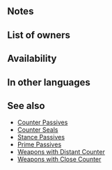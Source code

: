 {{Passive
|type=A
|name=Distant Reversal
|exclusive=0
|canUseWeapon={{WeaponList|Close}}
|canUseMove={{MoveList|All}}
|properties=random_owner
|1name=Distant Reversal
|1tagid=SID_遠反・金剛の構え
|1cost=300
|1effect=Unit can counterattack regardless of foe's range. If foe initiates combat, grants Def+5 to unit during combat.
|1required=Distant Counter
}}
==Notes==
{{IfFoeInitiates}}
{{Temporary buffs}}
==List of owners==
{{Skill Hero List}}
==Availability==
{{PassiveFocusList}}
{{PassiveDistributionList}}
{{PassiveCombatManualList}}
==In other languages==
{{OtherLanguages
|japanese=遠反・金剛の構え
|german=Ferne Umkehr
|spanishEU=Inversión larga
|spanishLA=Revés lejano
|french=Revers distant
|italian=Contr. deciso lon.
|chineseTW=遠反・金剛架勢
|portuguese=Inversão distante
}}
==See also==
{{See also skills|cond=(Description LIKE '%counterattack regardless of%range%' AND SCategory!='Weapon') AND ((Exclusive='1' AND Name NOT LIKE '%+') OR SCategory='captain')}}
* [[Counter Passives]]
* [[Counter Seals]]
* [[Stance Passives]]
* [[Prime Passives]]
* [[Weapons with Distant Counter]]
* [[Weapons with Close Counter]]
{{Passives Navbox|A}}